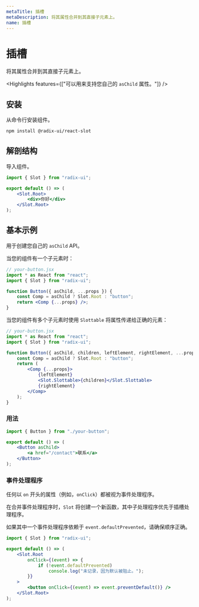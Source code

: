 ```yaml
---
metaTitle: 插槽
metaDescription: 将其属性合并到其直接子元素上。
name: 插槽
---
```


# 插槽

<Description>将其属性合并到其直接子元素上。</Description>

<Highlights features={["可以用来支持您自己的 `asChild` 属性。"]} />

## 安装

从命令行安装组件。

```bash
npm install @radix-ui/react-slot
```

## 解剖结构

导入组件。

```jsx
import { Slot } from "radix-ui";

export default () => (
	<Slot.Root>
		<div>你好</div>
	</Slot.Root>
);
```

## 基本示例

用于创建您自己的 `asChild` API。

当您的组件有一个子元素时：

```jsx line=9
// your-button.jsx
import * as React from "react";
import { Slot } from "radix-ui";

function Button({ asChild, ...props }) {
	const Comp = asChild ? Slot.Root : "button";
	return <Comp {...props} />;
}
```

当您的组件有多个子元素时使用 `Slottable` 将属性传递给正确的元素：

```jsx
// your-button.jsx
import * as React from "react";
import { Slot } from "radix-ui";

function Button({ asChild, children, leftElement, rightElement, ...props }) {
	const Comp = asChild ? Slot.Root : "button";
	return (
		<Comp {...props}>
			{leftElement}
			<Slot.Slottable>{children}</Slot.Slottable>
			{rightElement}
		</Comp>
	);
}
```

### 用法

```jsx
import { Button } from "./your-button";

export default () => (
	<Button asChild>
		<a href="/contact">联系</a>
	</Button>
);
```

### 事件处理程序

任何以 `on` 开头的属性（例如，`onClick`）都被视为事件处理程序。

在合并事件处理程序时，`Slot` 将创建一个新函数，其中子处理程序优先于插槽处理程序。

如果其中一个事件处理程序依赖于 `event.defaultPrevented`，请确保顺序正确。

```jsx
import { Slot } from "radix-ui";

export default () => (
	<Slot.Root
		onClick={(event) => {
			if (!event.defaultPrevented)
				console.log("未记录，因为默认被阻止。");
		}}
	>
		<button onClick={(event) => event.preventDefault()} />
	</Slot.Root>
);
```
